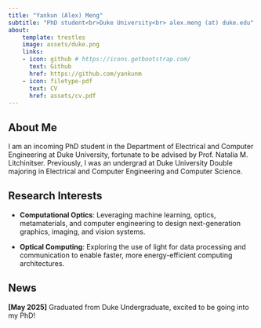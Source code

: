 ```yaml
---
title: "Yankun (Alex) Meng"
subtitle: "PhD student<br>Duke University<br> alex.meng (at) duke.edu"
about:
    template: trestles
    image: assets/duke.png
    links:
    - icon: github # https://icons.getbootstrap.com/
      text: Github
      href: https://github.com/yankunm
    - icon: filetype-pdf
      text: CV
      href: assets/cv.pdf
---
```


## About Me

I am an incoming PhD student in the Department of Electrical and Computer Engineering at Duke University, fortunate to be advised by Prof. Natalia M. Litchinitser. Previously, I was an undergrad at Duke University Double majoring in Electrical and Computer Engineering and Computer Science.

## Research Interests

* **Computational Optics**: Leveraging machine learning, optics, metamaterials, and computer engineering to design next-generation graphics, imaging, and vision systems.
 
* **Optical Computing**: Exploring the use of light for data processing and communication to enable faster, more energy-efficient computing architectures.


## News

**[May 2025]** Graduated from Duke Undergraduate, excited to be going into my PhD!

<!-- ## Publications -->


<!-- ## Services -->
